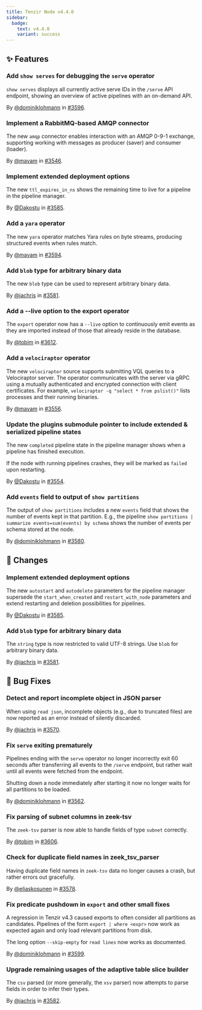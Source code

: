 ```yaml
---
title: Tenzir Node v4.4.0
sidebar:
  badge:
    text: v4.4.0
    variant: success
---
```


## ✨ Features

### Add `show serves` for debugging the `serve` operator

`show serves` displays all currently active serve IDs in the `/serve` API
endpoint, showing an overview of active pipelines with an on-demand API.

By [@dominiklohmann](https://github.com/dominiklohmann) in [#3596](https://github.com/tenzir/tenzir/pull/3596).

### Implement a RabbitMQ-based AMQP connector

The new `amqp` connector enables interaction with an AMQP 0-9-1 exchange,
supporting working with messages as producer (saver) and consumer (loader).

By [@mavam](https://github.com/mavam) in [#3546](https://github.com/tenzir/tenzir/pull/3546).

### Implement extended deployment options

The new `ttl_expires_in_ns` shows the remaining time to live for a pipeline in
the pipeline manager.

By [@Dakostu](https://github.com/Dakostu) in [#3585](https://github.com/tenzir/tenzir/pull/3585).

### Add a `yara` operator

The new `yara` operator matches Yara rules on byte streams, producing structured
events when rules match.

By [@mavam](https://github.com/mavam) in [#3594](https://github.com/tenzir/tenzir/pull/3594).

### Add `blob` type for arbitrary binary data

The new `blob` type can be used to represent arbitrary binary data.

By [@jachris](https://github.com/jachris) in [#3581](https://github.com/tenzir/tenzir/pull/3581).

### Add a --live option to the export operator

The `export` operator now has a `--live` option to continuously emit events as
they are imported instead of those that already reside in the database.

By [@tobim](https://github.com/tobim) in [#3612](https://github.com/tenzir/tenzir/pull/3612).

### Add a `velociraptor` operator

The new `velociraptor` source supports submitting VQL queries to a Velociraptor
server. The operator communicates with the server via gRPC using a mutually
authenticated and encrypted connection with client certificates. For example,
`velociraptor -q "select * from pslist()"` lists processes and their running
binaries.

By [@mavam](https://github.com/mavam) in [#3556](https://github.com/tenzir/tenzir/pull/3556).

### Update the plugins submodule pointer to include extended & serialized pipeline states

The new `completed` pipeline state in the pipeline manager shows when a
pipeline has finished execution.

If the node with running pipelines crashes, they will be marked as `failed`
upon restarting.

By [@Dakostu](https://github.com/Dakostu) in [#3554](https://github.com/tenzir/tenzir/pull/3554).

### Add `events` field to output of `show partitions`

The output of `show partitions` includes a new `events` field that shows the
number of events kept in that partition. E.g., the pipeline `show partitions |
summarize events=sum(events) by schema` shows the number of events per schema
stored at the node.

By [@dominiklohmann](https://github.com/dominiklohmann) in [#3580](https://github.com/tenzir/tenzir/pull/3580).

## 🔄 Changes

### Implement extended deployment options

The new `autostart` and `autodelete` parameters for the pipeline manager
supersede the `start_when_created` and `restart_with_node` parameters and
extend restarting and deletion possibilities for pipelines.

By [@Dakostu](https://github.com/Dakostu) in [#3585](https://github.com/tenzir/tenzir/pull/3585).

### Add `blob` type for arbitrary binary data

The `string` type is now restricted to valid UTF-8 strings. Use `blob` for
arbitrary binary data.

By [@jachris](https://github.com/jachris) in [#3581](https://github.com/tenzir/tenzir/pull/3581).

## 🐛 Bug Fixes

### Detect and report incomplete object in JSON parser

When using `read json`, incomplete objects (e.g., due to truncated files) are
now reported as an error instead of silently discarded.

By [@jachris](https://github.com/jachris) in [#3570](https://github.com/tenzir/tenzir/pull/3570).

### Fix `serve` exiting prematurely

Pipelines ending with the `serve` operator no longer incorrectly exit 60 seconds
after transferring all events to the `/serve` endpoint, but rather wait until
all events were fetched from the endpoint.

Shutting down a node immediately after starting it now no longer waits for all
partitions to be loaded.

By [@dominiklohmann](https://github.com/dominiklohmann) in [#3562](https://github.com/tenzir/tenzir/pull/3562).

### Fix parsing of subnet columns in zeek-tsv

The `zeek-tsv` parser is now able to handle fields of type `subnet` correctly.

By [@tobim](https://github.com/tobim) in [#3606](https://github.com/tenzir/tenzir/pull/3606).

### Check for duplicate field names in zeek_tsv_parser

Having duplicate field names in `zeek-tsv` data no longer causes a crash,
but rather errors out gracefully.

By [@eliaskosunen](https://github.com/eliaskosunen) in [#3578](https://github.com/tenzir/tenzir/pull/3578).

### Fix predicate pushdown in `export` and other small fixes

A regression in Tenzir v4.3 caused exports to often consider all partitions as
candidates. Pipelines of the form `export | where <expr>` now work as expected
again and only load relevant partitions from disk.

The long option `--skip-empty` for `read lines` now works as documented.

By [@dominiklohmann](https://github.com/dominiklohmann) in [#3599](https://github.com/tenzir/tenzir/pull/3599).

### Upgrade remaining usages of the adaptive table slice builder

The `csv` parsed (or more generally, the `xsv` parser) now attempts to parse
fields in order to infer their types.

By [@jachris](https://github.com/jachris) in [#3582](https://github.com/tenzir/tenzir/pull/3582).